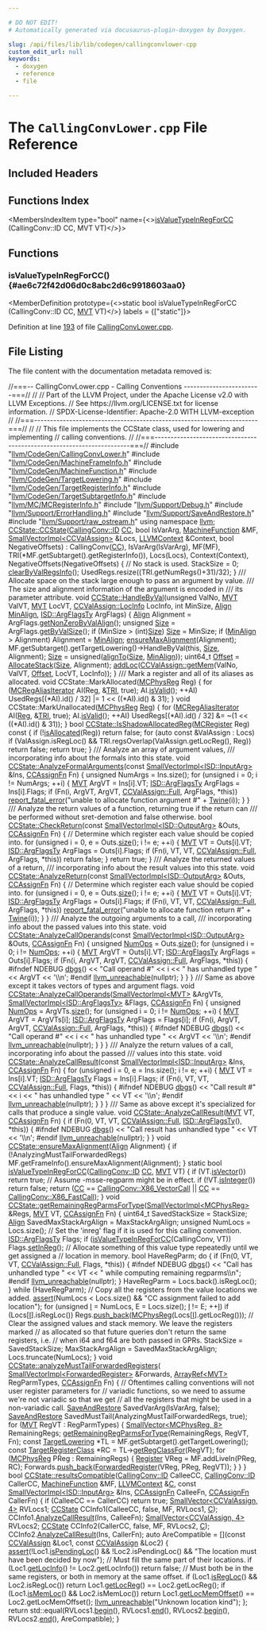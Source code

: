 ```yaml
---

# DO NOT EDIT!
# Automatically generated via docusaurus-plugin-doxygen by Doxygen.

slug: /api/files/lib/lib/codegen/callingconvlower-cpp
custom_edit_url: null
keywords:
  - doxygen
  - reference
  - file

---
```





# The `CallingConvLower.cpp` File Reference

<DoxygenPage pluginConfig={pluginConfig}>



## Included Headers

<IncludesList>
<IncludesListItem
  filePath="llvm/CodeGen/CallingConvLower.h"
  permalink="/docs/api/files/include/include/llvm/include/llvm/codegen/callingconvlower-h"
  isLocal="true" />
<IncludesListItem
  filePath="llvm/CodeGen/MachineFrameInfo.h"
  permalink="/docs/api/files/include/include/llvm/include/llvm/codegen/machineframeinfo-h"
  isLocal="true" />
<IncludesListItem
  filePath="llvm/CodeGen/MachineFunction.h"
  permalink="/docs/api/files/include/include/llvm/include/llvm/codegen/machinefunction-h"
  isLocal="true" />
<IncludesListItem
  filePath="llvm/CodeGen/TargetLowering.h"
  permalink="/docs/api/files/include/include/llvm/include/llvm/codegen/targetlowering-h"
  isLocal="true" />
<IncludesListItem
  filePath="llvm/CodeGen/TargetRegisterInfo.h"
  permalink="/docs/api/files/include/include/llvm/include/llvm/codegen/targetregisterinfo-h"
  isLocal="true" />
<IncludesListItem
  filePath="llvm/CodeGen/TargetSubtargetInfo.h"
  permalink="/docs/api/files/include/include/llvm/include/llvm/codegen/targetsubtargetinfo-h"
  isLocal="true" />
<IncludesListItem
  filePath="llvm/MC/MCRegisterInfo.h"
  permalink="/docs/api/files/include/include/llvm/include/llvm/mc/mcregisterinfo-h"
  isLocal="true" />
<IncludesListItem
  filePath="llvm/Support/Debug.h"
  permalink="/docs/api/files/include/include/llvm/include/llvm/support/debug-h"
  isLocal="true" />
<IncludesListItem
  filePath="llvm/Support/ErrorHandling.h"
  permalink="/docs/api/files/include/include/llvm/include/llvm/support/errorhandling-h"
  isLocal="true" />
<IncludesListItem
  filePath="llvm/Support/SaveAndRestore.h"
  permalink="/docs/api/files/include/include/llvm/include/llvm/support/saveandrestore-h"
  isLocal="true" />
<IncludesListItem
  filePath="llvm/Support/raw_ostream.h"
  permalink="/docs/api/files/include/include/llvm/include/llvm/support/raw-ostream-h"
  isLocal="true" />
</IncludesList>

## Functions Index

<MembersIndex>

<MembersIndexItem
  type="bool"
  name={<><a href="#ae6c72f42d06d0c8abc2d6c9918603aa0">isValueTypeInRegForCC</a> (CallingConv::ID CC, MVT VT)</>}>
</MembersIndexItem>

</MembersIndex>


<SectionDefinition>

## Functions

### isValueTypeInRegForCC() {#ae6c72f42d06d0c8abc2d6c9918603aa0}

<MemberDefinition
  prototype={<>static bool isValueTypeInRegForCC (CallingConv::ID CC, <a href="/docs/api/classes/llvm/mvt">MVT</a> VT)</>}
  labels = {["static"]}>

Definition at line <a href="#l00193">193</a> of file <a href="/docs/api/files/lib/lib/codegen/callingconvlower-cpp">CallingConvLower.cpp</a>.
</MemberDefinition>

</SectionDefinition>

## File Listing

The file content with the documentation metadata removed is:

<ProgramListing>

<Link id="l00001" /><CodeLine lineNumber="1"><span class="doxyHighlightComment">//===-- CallingConvLower.cpp - Calling Conventions ------------------------===//</span></CodeLine>
<Link id="l00002" /><CodeLine lineNumber="2"><span class="doxyHighlightComment">//</span></CodeLine>
<Link id="l00003" /><CodeLine lineNumber="3"><span class="doxyHighlightComment">// Part of the LLVM Project, under the Apache License v2.0 with LLVM Exceptions.</span></CodeLine>
<Link id="l00004" /><CodeLine lineNumber="4"><span class="doxyHighlightComment">// See https://llvm.org/LICENSE.txt for license information.</span></CodeLine>
<Link id="l00005" /><CodeLine lineNumber="5"><span class="doxyHighlightComment">// SPDX-License-Identifier: Apache-2.0 WITH LLVM-exception</span></CodeLine>
<Link id="l00006" /><CodeLine lineNumber="6"><span class="doxyHighlightComment">//</span></CodeLine>
<Link id="l00007" /><CodeLine lineNumber="7"><span class="doxyHighlightComment">//===----------------------------------------------------------------------===//</span></CodeLine>
<Link id="l00008" /><CodeLine lineNumber="8"><span class="doxyHighlightComment">//</span></CodeLine>
<Link id="l00009" /><CodeLine lineNumber="9"><span class="doxyHighlightComment">// This file implements the CCState class, used for lowering and implementing</span></CodeLine>
<Link id="l00010" /><CodeLine lineNumber="10"><span class="doxyHighlightComment">// calling conventions.</span></CodeLine>
<Link id="l00011" /><CodeLine lineNumber="11"><span class="doxyHighlightComment">//</span></CodeLine>
<Link id="l00012" /><CodeLine lineNumber="12"><span class="doxyHighlightComment">//===----------------------------------------------------------------------===//</span></CodeLine>
<Link id="l00013" /><CodeLine lineNumber="13"></CodeLine>
<Link id="l00014" /><CodeLine lineNumber="14"><span class="doxyHighlightPreprocessor">#include &quot;<a href="/docs/api/files/include/include/llvm/include/llvm/codegen/callingconvlower-h">llvm/CodeGen/CallingConvLower.h</a>&quot;</span></CodeLine>
<Link id="l00015" /><CodeLine lineNumber="15"><span class="doxyHighlightPreprocessor">#include &quot;<a href="/docs/api/files/include/include/llvm/include/llvm/codegen/machineframeinfo-h">llvm/CodeGen/MachineFrameInfo.h</a>&quot;</span></CodeLine>
<Link id="l00016" /><CodeLine lineNumber="16"><span class="doxyHighlightPreprocessor">#include &quot;<a href="/docs/api/files/include/include/llvm/include/llvm/codegen/machinefunction-h">llvm/CodeGen/MachineFunction.h</a>&quot;</span></CodeLine>
<Link id="l00017" /><CodeLine lineNumber="17"><span class="doxyHighlightPreprocessor">#include &quot;<a href="/docs/api/files/include/include/llvm/include/llvm/codegen/targetlowering-h">llvm/CodeGen/TargetLowering.h</a>&quot;</span></CodeLine>
<Link id="l00018" /><CodeLine lineNumber="18"><span class="doxyHighlightPreprocessor">#include &quot;<a href="/docs/api/files/include/include/llvm/include/llvm/codegen/targetregisterinfo-h">llvm/CodeGen/TargetRegisterInfo.h</a>&quot;</span></CodeLine>
<Link id="l00019" /><CodeLine lineNumber="19"><span class="doxyHighlightPreprocessor">#include &quot;<a href="/docs/api/files/include/include/llvm/include/llvm/codegen/targetsubtargetinfo-h">llvm/CodeGen/TargetSubtargetInfo.h</a>&quot;</span></CodeLine>
<Link id="l00020" /><CodeLine lineNumber="20"><span class="doxyHighlightPreprocessor">#include &quot;<a href="/docs/api/files/include/include/llvm/include/llvm/mc/mcregisterinfo-h">llvm/MC/MCRegisterInfo.h</a>&quot;</span></CodeLine>
<Link id="l00021" /><CodeLine lineNumber="21"><span class="doxyHighlightPreprocessor">#include &quot;<a href="/docs/api/files/include/include/llvm/include/llvm/support/debug-h">llvm/Support/Debug.h</a>&quot;</span></CodeLine>
<Link id="l00022" /><CodeLine lineNumber="22"><span class="doxyHighlightPreprocessor">#include &quot;<a href="/docs/api/files/include/include/llvm/include/llvm/support/errorhandling-h">llvm/Support/ErrorHandling.h</a>&quot;</span></CodeLine>
<Link id="l00023" /><CodeLine lineNumber="23"><span class="doxyHighlightPreprocessor">#include &quot;<a href="/docs/api/files/include/include/llvm/include/llvm/support/saveandrestore-h">llvm/Support/SaveAndRestore.h</a>&quot;</span></CodeLine>
<Link id="l00024" /><CodeLine lineNumber="24"><span class="doxyHighlightPreprocessor">#include &quot;<a href="/docs/api/files/include/include/llvm/include/llvm/support/raw-ostream-h">llvm/Support/raw&#95;ostream.h</a>&quot;</span></CodeLine>
<Link id="l00025" /><CodeLine lineNumber="25"></CodeLine>
<Link id="l00026" /><CodeLine lineNumber="26"><span class="doxyHighlightKeyword">using namespace </span><span class="doxyHighlight"><a href="/docs/api/namespaces/llvm">llvm</a>;</span></CodeLine>
<Link id="l00027" /><CodeLine lineNumber="27"></CodeLine>
<Link id="l00028" /><CodeLine lineNumber="28" lineLink="/docs/api/classes/llvm/ccstate/#abf5a0a68b80983e3e00b9107ed77e93c"><span class="doxyHighlight"><a href="/docs/api/classes/llvm/ccstate/#abf5a0a68b80983e3e00b9107ed77e93c">CCState::CCState</a>(<a href="/docs/api/namespaces/llvm/callingconv/#abdf8cf606905c10634e831390981b0ed">CallingConv::ID</a> <a href="/docs/api/files/lib/lib/target/lib/target/riscv/riscvredundantcopyelimination-cpp/#a77c69067ae8279bc00ab8757731e90d7">CC</a>, </span><span class="doxyHighlightKeywordType">bool</span><span class="doxyHighlight"> IsVarArg, <a href="/docs/api/classes/llvm/machinefunction">MachineFunction</a> &amp;MF,</span></CodeLine>
<Link id="l00029" /><CodeLine lineNumber="29"><span class="doxyHighlight">                 <a href="/docs/api/classes/llvm/smallvectorimpl">SmallVectorImpl&lt;CCValAssign&gt;</a> &amp;Locs, <a href="/docs/api/classes/llvm/llvmcontext">LLVMContext</a> &amp;Context,</span></CodeLine>
<Link id="l00030" /><CodeLine lineNumber="30"><span class="doxyHighlight">                 </span><span class="doxyHighlightKeywordType">bool</span><span class="doxyHighlight"> NegativeOffsets)</span></CodeLine>
<Link id="l00031" /><CodeLine lineNumber="31"><span class="doxyHighlight">    : CallingConv(<a href="/docs/api/files/lib/lib/target/lib/target/riscv/riscvredundantcopyelimination-cpp/#a77c69067ae8279bc00ab8757731e90d7">CC</a>), IsVarArg(IsVarArg), MF(MF),</span></CodeLine>
<Link id="l00032" /><CodeLine lineNumber="32"><span class="doxyHighlight">      TRI(&#42;MF.getSubtarget().getRegisterInfo()), Locs(Locs), Context(Context),</span></CodeLine>
<Link id="l00033" /><CodeLine lineNumber="33"><span class="doxyHighlight">      NegativeOffsets(NegativeOffsets) &#123;</span></CodeLine>
<Link id="l00034" /><CodeLine lineNumber="34"></CodeLine>
<Link id="l00035" /><CodeLine lineNumber="35"><span class="doxyHighlight">  </span><span class="doxyHighlightComment">// No stack is used.</span></CodeLine>
<Link id="l00036" /><CodeLine lineNumber="36"><span class="doxyHighlight">  StackSize = 0;</span></CodeLine>
<Link id="l00037" /><CodeLine lineNumber="37"></CodeLine>
<Link id="l00038" /><CodeLine lineNumber="38"><span class="doxyHighlight">  <a href="/docs/api/classes/llvm/ccstate/#af70a090c04b4c765c95f9593e7cb4d68">clearByValRegsInfo</a>();</span></CodeLine>
<Link id="l00039" /><CodeLine lineNumber="39"><span class="doxyHighlight">  UsedRegs.resize((TRI.getNumRegs()+31)/32);</span></CodeLine>
<Link id="l00040" /><CodeLine lineNumber="40"><span class="doxyHighlight">&#125;</span></CodeLine>
<Link id="l00041" /><CodeLine lineNumber="41"></CodeLine>
<Link id="l00042" /><CodeLine lineNumber="42"><span class="doxyHighlightComment">/// Allocate space on the stack large enough to pass an argument by value.</span></CodeLine>
<Link id="l00043" /><CodeLine lineNumber="43"><span class="doxyHighlightComment">/// The size and alignment information of the argument is encoded in</span></CodeLine>
<Link id="l00044" /><CodeLine lineNumber="44"><span class="doxyHighlightComment">/// its parameter attribute.</span></CodeLine>
<Link id="l00045" /><CodeLine lineNumber="45" lineLink="/docs/api/classes/llvm/ccstate/#a095917a8626bb95e378e4ccb653aac75"><span class="doxyHighlightKeywordType">void</span><span class="doxyHighlight"> <a href="/docs/api/classes/llvm/ccstate/#a095917a8626bb95e378e4ccb653aac75">CCState::HandleByVal</a>(</span><span class="doxyHighlightKeywordType">unsigned</span><span class="doxyHighlight"> ValNo, <a href="/docs/api/classes/llvm/mvt">MVT</a> ValVT, <a href="/docs/api/classes/llvm/mvt">MVT</a> LocVT,</span></CodeLine>
<Link id="l00046" /><CodeLine lineNumber="46"><span class="doxyHighlight">                          <a href="/docs/api/classes/llvm/ccvalassign/#a2b78fd53da0b5df7bc4eacf7df556a45">CCValAssign::LocInfo</a> LocInfo, </span><span class="doxyHighlightKeywordType">int</span><span class="doxyHighlight"> MinSize,</span></CodeLine>
<Link id="l00047" /><CodeLine lineNumber="47"><span class="doxyHighlight">                          <a href="/docs/api/structs/llvm/align">Align</a> <a href="/docs/api/namespaces/llvm/#a59f98bbb1f440db8d5db1c8b5bd819f6">MinAlign</a>, <a href="/docs/api/structs/llvm/isd/argflagsty">ISD::ArgFlagsTy</a> ArgFlags) &#123;</span></CodeLine>
<Link id="l00048" /><CodeLine lineNumber="48"><span class="doxyHighlight">  <a href="/docs/api/structs/llvm/align">Align</a> Alignment = ArgFlags.<a href="/docs/api/structs/llvm/isd/argflagsty/#af9b5cd986cb3591eeb24b5448fb66142">getNonZeroByValAlign</a>();</span></CodeLine>
<Link id="l00049" /><CodeLine lineNumber="49"><span class="doxyHighlight">  </span><span class="doxyHighlightKeywordType">unsigned</span><span class="doxyHighlight"> <a href="/docs/api/files/lib/lib/analysis/inlineorder-cpp/#a7ee6f0cb51c3b9056199e9a0001fe8c3a6f6cb72d544962fa333e2e34ce64f719">Size</a>  = ArgFlags.<a href="/docs/api/structs/llvm/isd/argflagsty/#ab366d3f0cbcf25efa33e8406c851be4f">getByValSize</a>();</span></CodeLine>
<Link id="l00050" /><CodeLine lineNumber="50"><span class="doxyHighlight">  </span><span class="doxyHighlightKeywordFlow">if</span><span class="doxyHighlight"> (MinSize &gt; (</span><span class="doxyHighlightKeywordType">int</span><span class="doxyHighlight">)<a href="/docs/api/files/lib/lib/analysis/inlineorder-cpp/#a7ee6f0cb51c3b9056199e9a0001fe8c3a6f6cb72d544962fa333e2e34ce64f719">Size</a>)</span></CodeLine>
<Link id="l00051" /><CodeLine lineNumber="51"><span class="doxyHighlight">    <a href="/docs/api/files/lib/lib/analysis/inlineorder-cpp/#a7ee6f0cb51c3b9056199e9a0001fe8c3a6f6cb72d544962fa333e2e34ce64f719">Size</a> = MinSize;</span></CodeLine>
<Link id="l00052" /><CodeLine lineNumber="52"><span class="doxyHighlight">  </span><span class="doxyHighlightKeywordFlow">if</span><span class="doxyHighlight"> (<a href="/docs/api/namespaces/llvm/#a59f98bbb1f440db8d5db1c8b5bd819f6">MinAlign</a> &gt; Alignment)</span></CodeLine>
<Link id="l00053" /><CodeLine lineNumber="53"><span class="doxyHighlight">    Alignment = <a href="/docs/api/namespaces/llvm/#a59f98bbb1f440db8d5db1c8b5bd819f6">MinAlign</a>;</span></CodeLine>
<Link id="l00054" /><CodeLine lineNumber="54"><span class="doxyHighlight">  <a href="/docs/api/classes/llvm/ccstate/#a99ee1f8d1fc34f1b982e984a678a70dd">ensureMaxAlignment</a>(Alignment);</span></CodeLine>
<Link id="l00055" /><CodeLine lineNumber="55"><span class="doxyHighlight">  MF.getSubtarget().getTargetLowering()-&gt;HandleByVal(</span><span class="doxyHighlightKeyword">this</span><span class="doxyHighlight">, <a href="/docs/api/files/lib/lib/analysis/inlineorder-cpp/#a7ee6f0cb51c3b9056199e9a0001fe8c3a6f6cb72d544962fa333e2e34ce64f719">Size</a>, Alignment);</span></CodeLine>
<Link id="l00056" /><CodeLine lineNumber="56"><span class="doxyHighlight">  <a href="/docs/api/files/lib/lib/analysis/inlineorder-cpp/#a7ee6f0cb51c3b9056199e9a0001fe8c3a6f6cb72d544962fa333e2e34ce64f719">Size</a> = unsigned(<a href="/docs/api/namespaces/llvm/#ab102f0f12dd38aeea5906b1d80c792ff">alignTo</a>(<a href="/docs/api/files/lib/lib/analysis/inlineorder-cpp/#a7ee6f0cb51c3b9056199e9a0001fe8c3a6f6cb72d544962fa333e2e34ce64f719">Size</a>, <a href="/docs/api/namespaces/llvm/#a59f98bbb1f440db8d5db1c8b5bd819f6">MinAlign</a>));</span></CodeLine>
<Link id="l00057" /><CodeLine lineNumber="57"><span class="doxyHighlight">  uint64&#95;t <a href="/docs/api/namespaces/llvm/#a05f5b9a11bdcc5feba62899f95dcf878a3134224cba2545bc57954d3b072aebb4">Offset</a> = <a href="/docs/api/classes/llvm/ccstate/#a808eee3ccda95974f0ac2b1c318ec336">AllocateStack</a>(<a href="/docs/api/files/lib/lib/analysis/inlineorder-cpp/#a7ee6f0cb51c3b9056199e9a0001fe8c3a6f6cb72d544962fa333e2e34ce64f719">Size</a>, Alignment);</span></CodeLine>
<Link id="l00058" /><CodeLine lineNumber="58"><span class="doxyHighlight">  <a href="/docs/api/classes/llvm/ccstate/#af04b635419bda8cbc4fe1f056b160f8d">addLoc</a>(<a href="/docs/api/classes/llvm/ccvalassign/#a36d9dd26dea75ebba5b55516b52e0752">CCValAssign::getMem</a>(ValNo, ValVT, <a href="/docs/api/namespaces/llvm/#a05f5b9a11bdcc5feba62899f95dcf878a3134224cba2545bc57954d3b072aebb4">Offset</a>, LocVT, LocInfo));</span></CodeLine>
<Link id="l00059" /><CodeLine lineNumber="59"><span class="doxyHighlight">&#125;</span></CodeLine>
<Link id="l00060" /><CodeLine lineNumber="60"></CodeLine>
<Link id="l00061" /><CodeLine lineNumber="61"><span class="doxyHighlightComment">/// Mark a register and all of its aliases as allocated.</span></CodeLine>
<Link id="l00062" /><CodeLine lineNumber="62"><span class="doxyHighlightKeywordType">void</span><span class="doxyHighlight"> CCState::MarkAllocated(<a href="/docs/api/namespaces/llvm/#aad72cfbb210808985a9dc19f4e5d8542">MCPhysReg</a> Reg) &#123;</span></CodeLine>
<Link id="l00063" /><CodeLine lineNumber="63"><span class="doxyHighlight">  </span><span class="doxyHighlightKeywordFlow">for</span><span class="doxyHighlight"> (<a href="/docs/api/classes/llvm/mcregaliasiterator">MCRegAliasIterator</a> AI(Reg, &amp;<a href="/docs/api/files/lib/lib/codegen/machinesink-cpp/#a0f36ed1bc17fc1aa97fe291c439a0698">TRI</a>, </span><span class="doxyHighlightKeyword">true</span><span class="doxyHighlight">); AI.<a href="/docs/api/classes/llvm/mcregaliasiterator/#ac336c049c12ead7be5b86e6d046f8ab0">isValid</a>(); ++AI)</span></CodeLine>
<Link id="l00064" /><CodeLine lineNumber="64"><span class="doxyHighlight">    UsedRegs&#91;(&#42;AI).id() / 32&#93; |= 1 &lt;&lt; ((&#42;AI).id() &amp; 31);</span></CodeLine>
<Link id="l00065" /><CodeLine lineNumber="65"><span class="doxyHighlight">&#125;</span></CodeLine>
<Link id="l00066" /><CodeLine lineNumber="66"></CodeLine>
<Link id="l00067" /><CodeLine lineNumber="67"><span class="doxyHighlightKeywordType">void</span><span class="doxyHighlight"> CCState::MarkUnallocated(<a href="/docs/api/namespaces/llvm/#aad72cfbb210808985a9dc19f4e5d8542">MCPhysReg</a> <a href="/docs/api/files/lib/lib/codegen/machinesink-cpp/#a359e1ff26f6d466d927a61aae45b05c3">Reg</a>) &#123;</span></CodeLine>
<Link id="l00068" /><CodeLine lineNumber="68"><span class="doxyHighlight">  </span><span class="doxyHighlightKeywordFlow">for</span><span class="doxyHighlight"> (<a href="/docs/api/classes/llvm/mcregaliasiterator">MCRegAliasIterator</a> AI(<a href="/docs/api/files/lib/lib/codegen/machinesink-cpp/#a359e1ff26f6d466d927a61aae45b05c3">Reg</a>, &amp;<a href="/docs/api/files/lib/lib/codegen/machinesink-cpp/#a0f36ed1bc17fc1aa97fe291c439a0698">TRI</a>, </span><span class="doxyHighlightKeyword">true</span><span class="doxyHighlight">); AI.<a href="/docs/api/classes/llvm/mcregaliasiterator/#ac336c049c12ead7be5b86e6d046f8ab0">isValid</a>(); ++AI)</span></CodeLine>
<Link id="l00069" /><CodeLine lineNumber="69"><span class="doxyHighlight">    UsedRegs&#91;(&#42;AI).id() / 32&#93; &amp;= ~(1 &lt;&lt; ((&#42;AI).id() &amp; 31));</span></CodeLine>
<Link id="l00070" /><CodeLine lineNumber="70"><span class="doxyHighlight">&#125;</span></CodeLine>
<Link id="l00071" /><CodeLine lineNumber="71"></CodeLine>
<Link id="l00072" /><CodeLine lineNumber="72" lineLink="/docs/api/classes/llvm/ccstate/#a3f26a9f8e3d4a1b691c7f17f11311c46"><span class="doxyHighlightKeywordType">bool</span><span class="doxyHighlight"> <a href="/docs/api/classes/llvm/ccstate/#a3f26a9f8e3d4a1b691c7f17f11311c46">CCState::IsShadowAllocatedReg</a>(<a href="/docs/api/classes/llvm/mcregister">MCRegister</a> Reg)</span><span class="doxyHighlightKeyword"> const </span><span class="doxyHighlight">&#123;</span></CodeLine>
<Link id="l00073" /><CodeLine lineNumber="73"><span class="doxyHighlight">  </span><span class="doxyHighlightKeywordFlow">if</span><span class="doxyHighlight"> (!<a href="/docs/api/classes/llvm/ccstate/#ae175b31af8d3499f652b5658c385af9c">isAllocated</a>(Reg))</span></CodeLine>
<Link id="l00074" /><CodeLine lineNumber="74"><span class="doxyHighlight">    </span><span class="doxyHighlightKeywordFlow">return</span><span class="doxyHighlight"> </span><span class="doxyHighlightKeyword">false</span><span class="doxyHighlight">;</span></CodeLine>
<Link id="l00075" /><CodeLine lineNumber="75"></CodeLine>
<Link id="l00076" /><CodeLine lineNumber="76"><span class="doxyHighlight">  </span><span class="doxyHighlightKeywordFlow">for</span><span class="doxyHighlight"> (</span><span class="doxyHighlightKeyword">auto</span><span class="doxyHighlight"> </span><span class="doxyHighlightKeyword">const</span><span class="doxyHighlight"> &amp;ValAssign : Locs)</span></CodeLine>
<Link id="l00077" /><CodeLine lineNumber="77"><span class="doxyHighlight">    </span><span class="doxyHighlightKeywordFlow">if</span><span class="doxyHighlight"> (ValAssign.isRegLoc() &amp;&amp; TRI.regsOverlap(ValAssign.getLocReg(), Reg))</span></CodeLine>
<Link id="l00078" /><CodeLine lineNumber="78"><span class="doxyHighlight">      </span><span class="doxyHighlightKeywordFlow">return</span><span class="doxyHighlight"> </span><span class="doxyHighlightKeyword">false</span><span class="doxyHighlight">;</span></CodeLine>
<Link id="l00079" /><CodeLine lineNumber="79"><span class="doxyHighlight">  </span><span class="doxyHighlightKeywordFlow">return</span><span class="doxyHighlight"> </span><span class="doxyHighlightKeyword">true</span><span class="doxyHighlight">;</span></CodeLine>
<Link id="l00080" /><CodeLine lineNumber="80"><span class="doxyHighlight">&#125;</span></CodeLine>
<Link id="l00081" /><CodeLine lineNumber="81"></CodeLine>
<Link id="l00082" /><CodeLine lineNumber="82"><span class="doxyHighlightComment">/// Analyze an array of argument values,</span></CodeLine>
<Link id="l00083" /><CodeLine lineNumber="83"><span class="doxyHighlightComment">/// incorporating info about the formals into this state.</span></CodeLine>
<Link id="l00084" /><CodeLine lineNumber="84"><span class="doxyHighlightKeywordType">void</span></CodeLine>
<Link id="l00085" /><CodeLine lineNumber="85" lineLink="/docs/api/classes/llvm/ccstate/#aec8b01e38583a4e371e14c436324d3be"><span class="doxyHighlight"><a href="/docs/api/classes/llvm/ccstate/#aec8b01e38583a4e371e14c436324d3be">CCState::AnalyzeFormalArguments</a>(</span><span class="doxyHighlightKeyword">const</span><span class="doxyHighlight"> <a href="/docs/api/classes/llvm/smallvectorimpl">SmallVectorImpl&lt;ISD::InputArg&gt;</a> &amp;Ins,</span></CodeLine>
<Link id="l00086" /><CodeLine lineNumber="86"><span class="doxyHighlight">                                <a href="/docs/api/namespaces/llvm/#aa555cd3eb8141809d16bcfc45ccc3715">CCAssignFn</a> Fn) &#123;</span></CodeLine>
<Link id="l00087" /><CodeLine lineNumber="87"><span class="doxyHighlight">  </span><span class="doxyHighlightKeywordType">unsigned</span><span class="doxyHighlight"> NumArgs = Ins.size();</span></CodeLine>
<Link id="l00088" /><CodeLine lineNumber="88"></CodeLine>
<Link id="l00089" /><CodeLine lineNumber="89"><span class="doxyHighlight">  </span><span class="doxyHighlightKeywordFlow">for</span><span class="doxyHighlight"> (</span><span class="doxyHighlightKeywordType">unsigned</span><span class="doxyHighlight"> i = 0; i != NumArgs; ++i) &#123;</span></CodeLine>
<Link id="l00090" /><CodeLine lineNumber="90"><span class="doxyHighlight">    <a href="/docs/api/classes/llvm/mvt">MVT</a> ArgVT = Ins&#91;i&#93;.VT;</span></CodeLine>
<Link id="l00091" /><CodeLine lineNumber="91"><span class="doxyHighlight">    <a href="/docs/api/structs/llvm/isd/argflagsty">ISD::ArgFlagsTy</a> ArgFlags = Ins&#91;i&#93;.Flags;</span></CodeLine>
<Link id="l00092" /><CodeLine lineNumber="92"><span class="doxyHighlight">    </span><span class="doxyHighlightKeywordFlow">if</span><span class="doxyHighlight"> (Fn(i, ArgVT, ArgVT, <a href="/docs/api/classes/llvm/ccvalassign/#a2b78fd53da0b5df7bc4eacf7df556a45a8b73d77b9e54663c2e80a48d0917dce1">CCValAssign::Full</a>, ArgFlags, &#42;</span><span class="doxyHighlightKeyword">this</span><span class="doxyHighlight">))</span></CodeLine>
<Link id="l00093" /><CodeLine lineNumber="93"><span class="doxyHighlight">      <a href="/docs/api/namespaces/llvm/#a7f2a3d4dcfee70225988aec53ff1e173">report&#95;fatal&#95;error</a>(</span><span class="doxyHighlightStringLiteral">&quot;unable to allocate function argument #&quot;</span><span class="doxyHighlight"> + <a href="/docs/api/classes/llvm/twine">Twine</a>(i));</span></CodeLine>
<Link id="l00094" /><CodeLine lineNumber="94"><span class="doxyHighlight">  &#125;</span></CodeLine>
<Link id="l00095" /><CodeLine lineNumber="95"><span class="doxyHighlight">&#125;</span></CodeLine>
<Link id="l00096" /><CodeLine lineNumber="96"></CodeLine>
<Link id="l00097" /><CodeLine lineNumber="97"><span class="doxyHighlightComment">/// Analyze the return values of a function, returning true if the return can</span></CodeLine>
<Link id="l00098" /><CodeLine lineNumber="98"><span class="doxyHighlightComment">/// be performed without sret-demotion and false otherwise.</span></CodeLine>
<Link id="l00099" /><CodeLine lineNumber="99" lineLink="/docs/api/classes/llvm/ccstate/#a687c88d4217651cc56a5a4aed7c8364f"><span class="doxyHighlightKeywordType">bool</span><span class="doxyHighlight"> <a href="/docs/api/classes/llvm/ccstate/#a687c88d4217651cc56a5a4aed7c8364f">CCState::CheckReturn</a>(</span><span class="doxyHighlightKeyword">const</span><span class="doxyHighlight"> <a href="/docs/api/classes/llvm/smallvectorimpl">SmallVectorImpl&lt;ISD::OutputArg&gt;</a> &amp;Outs,</span></CodeLine>
<Link id="l00100" /><CodeLine lineNumber="100"><span class="doxyHighlight">                          <a href="/docs/api/namespaces/llvm/#aa555cd3eb8141809d16bcfc45ccc3715">CCAssignFn</a> Fn) &#123;</span></CodeLine>
<Link id="l00101" /><CodeLine lineNumber="101"><span class="doxyHighlight">  </span><span class="doxyHighlightComment">// Determine which register each value should be copied into.</span></CodeLine>
<Link id="l00102" /><CodeLine lineNumber="102"><span class="doxyHighlight">  </span><span class="doxyHighlightKeywordFlow">for</span><span class="doxyHighlight"> (</span><span class="doxyHighlightKeywordType">unsigned</span><span class="doxyHighlight"> i = 0, e = Outs.<a href="/docs/api/classes/llvm/smallvectortemplatecommon/#a1c479a8c434377c2b8cb056bdfdfc201">size</a>(); i != e; ++i) &#123;</span></CodeLine>
<Link id="l00103" /><CodeLine lineNumber="103"><span class="doxyHighlight">    <a href="/docs/api/classes/llvm/mvt">MVT</a> VT = Outs&#91;i&#93;.VT;</span></CodeLine>
<Link id="l00104" /><CodeLine lineNumber="104"><span class="doxyHighlight">    <a href="/docs/api/structs/llvm/isd/argflagsty">ISD::ArgFlagsTy</a> ArgFlags = Outs&#91;i&#93;.Flags;</span></CodeLine>
<Link id="l00105" /><CodeLine lineNumber="105"><span class="doxyHighlight">    </span><span class="doxyHighlightKeywordFlow">if</span><span class="doxyHighlight"> (Fn(i, VT, VT, <a href="/docs/api/classes/llvm/ccvalassign/#a2b78fd53da0b5df7bc4eacf7df556a45a8b73d77b9e54663c2e80a48d0917dce1">CCValAssign::Full</a>, ArgFlags, &#42;</span><span class="doxyHighlightKeyword">this</span><span class="doxyHighlight">))</span></CodeLine>
<Link id="l00106" /><CodeLine lineNumber="106"><span class="doxyHighlight">      </span><span class="doxyHighlightKeywordFlow">return</span><span class="doxyHighlight"> </span><span class="doxyHighlightKeyword">false</span><span class="doxyHighlight">;</span></CodeLine>
<Link id="l00107" /><CodeLine lineNumber="107"><span class="doxyHighlight">  &#125;</span></CodeLine>
<Link id="l00108" /><CodeLine lineNumber="108"><span class="doxyHighlight">  </span><span class="doxyHighlightKeywordFlow">return</span><span class="doxyHighlight"> </span><span class="doxyHighlightKeyword">true</span><span class="doxyHighlight">;</span></CodeLine>
<Link id="l00109" /><CodeLine lineNumber="109"><span class="doxyHighlight">&#125;</span></CodeLine>
<Link id="l00110" /><CodeLine lineNumber="110"></CodeLine>
<Link id="l00111" /><CodeLine lineNumber="111"><span class="doxyHighlightComment">/// Analyze the returned values of a return,</span></CodeLine>
<Link id="l00112" /><CodeLine lineNumber="112"><span class="doxyHighlightComment">/// incorporating info about the result values into this state.</span></CodeLine>
<Link id="l00113" /><CodeLine lineNumber="113" lineLink="/docs/api/classes/llvm/ccstate/#a73b07a938dd8182363ba52719d38bf53"><span class="doxyHighlightKeywordType">void</span><span class="doxyHighlight"> <a href="/docs/api/classes/llvm/ccstate/#a73b07a938dd8182363ba52719d38bf53">CCState::AnalyzeReturn</a>(</span><span class="doxyHighlightKeyword">const</span><span class="doxyHighlight"> <a href="/docs/api/classes/llvm/smallvectorimpl">SmallVectorImpl&lt;ISD::OutputArg&gt;</a> &amp;Outs,</span></CodeLine>
<Link id="l00114" /><CodeLine lineNumber="114"><span class="doxyHighlight">                            <a href="/docs/api/namespaces/llvm/#aa555cd3eb8141809d16bcfc45ccc3715">CCAssignFn</a> Fn) &#123;</span></CodeLine>
<Link id="l00115" /><CodeLine lineNumber="115"><span class="doxyHighlight">  </span><span class="doxyHighlightComment">// Determine which register each value should be copied into.</span></CodeLine>
<Link id="l00116" /><CodeLine lineNumber="116"><span class="doxyHighlight">  </span><span class="doxyHighlightKeywordFlow">for</span><span class="doxyHighlight"> (</span><span class="doxyHighlightKeywordType">unsigned</span><span class="doxyHighlight"> i = 0, e = Outs.<a href="/docs/api/classes/llvm/smallvectortemplatecommon/#a1c479a8c434377c2b8cb056bdfdfc201">size</a>(); i != e; ++i) &#123;</span></CodeLine>
<Link id="l00117" /><CodeLine lineNumber="117"><span class="doxyHighlight">    <a href="/docs/api/classes/llvm/mvt">MVT</a> VT = Outs&#91;i&#93;.VT;</span></CodeLine>
<Link id="l00118" /><CodeLine lineNumber="118"><span class="doxyHighlight">    <a href="/docs/api/structs/llvm/isd/argflagsty">ISD::ArgFlagsTy</a> ArgFlags = Outs&#91;i&#93;.Flags;</span></CodeLine>
<Link id="l00119" /><CodeLine lineNumber="119"><span class="doxyHighlight">    </span><span class="doxyHighlightKeywordFlow">if</span><span class="doxyHighlight"> (Fn(i, VT, VT, <a href="/docs/api/classes/llvm/ccvalassign/#a2b78fd53da0b5df7bc4eacf7df556a45a8b73d77b9e54663c2e80a48d0917dce1">CCValAssign::Full</a>, ArgFlags, &#42;</span><span class="doxyHighlightKeyword">this</span><span class="doxyHighlight">))</span></CodeLine>
<Link id="l00120" /><CodeLine lineNumber="120"><span class="doxyHighlight">      <a href="/docs/api/namespaces/llvm/#a7f2a3d4dcfee70225988aec53ff1e173">report&#95;fatal&#95;error</a>(</span><span class="doxyHighlightStringLiteral">&quot;unable to allocate function return #&quot;</span><span class="doxyHighlight"> + <a href="/docs/api/classes/llvm/twine">Twine</a>(i));</span></CodeLine>
<Link id="l00121" /><CodeLine lineNumber="121"><span class="doxyHighlight">  &#125;</span></CodeLine>
<Link id="l00122" /><CodeLine lineNumber="122"><span class="doxyHighlight">&#125;</span></CodeLine>
<Link id="l00123" /><CodeLine lineNumber="123"></CodeLine>
<Link id="l00124" /><CodeLine lineNumber="124"><span class="doxyHighlightComment">/// Analyze the outgoing arguments to a call,</span></CodeLine>
<Link id="l00125" /><CodeLine lineNumber="125"><span class="doxyHighlightComment">/// incorporating info about the passed values into this state.</span></CodeLine>
<Link id="l00126" /><CodeLine lineNumber="126" lineLink="/docs/api/classes/llvm/ccstate/#a919797ac95a1d84d08e4f43eedededa4"><span class="doxyHighlightKeywordType">void</span><span class="doxyHighlight"> <a href="/docs/api/classes/llvm/ccstate/#a919797ac95a1d84d08e4f43eedededa4">CCState::AnalyzeCallOperands</a>(</span><span class="doxyHighlightKeyword">const</span><span class="doxyHighlight"> <a href="/docs/api/classes/llvm/smallvectorimpl">SmallVectorImpl&lt;ISD::OutputArg&gt;</a> &amp;Outs,</span></CodeLine>
<Link id="l00127" /><CodeLine lineNumber="127"><span class="doxyHighlight">                                  <a href="/docs/api/namespaces/llvm/#aa555cd3eb8141809d16bcfc45ccc3715">CCAssignFn</a> Fn) &#123;</span></CodeLine>
<Link id="l00128" /><CodeLine lineNumber="128"><span class="doxyHighlight">  </span><span class="doxyHighlightKeywordType">unsigned</span><span class="doxyHighlight"> <a href="/docs/api/files/include/include/llvm/include/llvm/demangle/itaniumdemangle-h/#a536e22898d28a9340a4204407a75ad5d">NumOps</a> = Outs.<a href="/docs/api/classes/llvm/smallvectortemplatecommon/#a1c479a8c434377c2b8cb056bdfdfc201">size</a>();</span></CodeLine>
<Link id="l00129" /><CodeLine lineNumber="129"><span class="doxyHighlight">  </span><span class="doxyHighlightKeywordFlow">for</span><span class="doxyHighlight"> (</span><span class="doxyHighlightKeywordType">unsigned</span><span class="doxyHighlight"> i = 0; i != <a href="/docs/api/files/include/include/llvm/include/llvm/demangle/itaniumdemangle-h/#a536e22898d28a9340a4204407a75ad5d">NumOps</a>; ++i) &#123;</span></CodeLine>
<Link id="l00130" /><CodeLine lineNumber="130"><span class="doxyHighlight">    <a href="/docs/api/classes/llvm/mvt">MVT</a> ArgVT = Outs&#91;i&#93;.VT;</span></CodeLine>
<Link id="l00131" /><CodeLine lineNumber="131"><span class="doxyHighlight">    <a href="/docs/api/structs/llvm/isd/argflagsty">ISD::ArgFlagsTy</a> ArgFlags = Outs&#91;i&#93;.Flags;</span></CodeLine>
<Link id="l00132" /><CodeLine lineNumber="132"><span class="doxyHighlight">    </span><span class="doxyHighlightKeywordFlow">if</span><span class="doxyHighlight"> (Fn(i, ArgVT, ArgVT, <a href="/docs/api/classes/llvm/ccvalassign/#a2b78fd53da0b5df7bc4eacf7df556a45a8b73d77b9e54663c2e80a48d0917dce1">CCValAssign::Full</a>, ArgFlags, &#42;</span><span class="doxyHighlightKeyword">this</span><span class="doxyHighlight">)) &#123;</span></CodeLine>
<Link id="l00133" /><CodeLine lineNumber="133"><span class="doxyHighlightPreprocessor">#ifndef NDEBUG</span></CodeLine>
<Link id="l00134" /><CodeLine lineNumber="134"><span class="doxyHighlight">      <a href="/docs/api/namespaces/llvm/#a7c46c742c31be54870e2038048e6b391">dbgs</a>() &lt;&lt; </span><span class="doxyHighlightStringLiteral">&quot;Call operand #&quot;</span><span class="doxyHighlight"> &lt;&lt; i &lt;&lt; </span><span class="doxyHighlightStringLiteral">&quot; has unhandled type &quot;</span></CodeLine>
<Link id="l00135" /><CodeLine lineNumber="135"><span class="doxyHighlight">             &lt;&lt; ArgVT &lt;&lt; </span><span class="doxyHighlightCharLiteral">&#39;\\n&#39;</span><span class="doxyHighlight">;</span></CodeLine>
<Link id="l00136" /><CodeLine lineNumber="136"><span class="doxyHighlightPreprocessor">#endif</span></CodeLine>
<Link id="l00137" /><CodeLine lineNumber="137"><span class="doxyHighlight">      <a href="/docs/api/files/include/include/llvm/include/llvm/support/errorhandling-h/#ace243f5c25697a1107cce46626b3dc94">llvm&#95;unreachable</a>(</span><span class="doxyHighlightKeyword">nullptr</span><span class="doxyHighlight">);</span></CodeLine>
<Link id="l00138" /><CodeLine lineNumber="138"><span class="doxyHighlight">    &#125;</span></CodeLine>
<Link id="l00139" /><CodeLine lineNumber="139"><span class="doxyHighlight">  &#125;</span></CodeLine>
<Link id="l00140" /><CodeLine lineNumber="140"><span class="doxyHighlight">&#125;</span></CodeLine>
<Link id="l00141" /><CodeLine lineNumber="141"></CodeLine>
<Link id="l00142" /><CodeLine lineNumber="142"><span class="doxyHighlightComment">/// Same as above except it takes vectors of types and argument flags.</span></CodeLine>
<Link id="l00143" /><CodeLine lineNumber="143" lineLink="/docs/api/classes/llvm/ccstate/#adaa4045817581b9868dc4ec086a3dc5e"><span class="doxyHighlightKeywordType">void</span><span class="doxyHighlight"> <a href="/docs/api/classes/llvm/ccstate/#a919797ac95a1d84d08e4f43eedededa4">CCState::AnalyzeCallOperands</a>(<a href="/docs/api/classes/llvm/smallvectorimpl">SmallVectorImpl&lt;MVT&gt;</a> &amp;ArgVTs,</span></CodeLine>
<Link id="l00144" /><CodeLine lineNumber="144"><span class="doxyHighlight">                                  <a href="/docs/api/classes/llvm/smallvectorimpl">SmallVectorImpl&lt;ISD::ArgFlagsTy&gt;</a> &amp;Flags,</span></CodeLine>
<Link id="l00145" /><CodeLine lineNumber="145"><span class="doxyHighlight">                                  <a href="/docs/api/namespaces/llvm/#aa555cd3eb8141809d16bcfc45ccc3715">CCAssignFn</a> Fn) &#123;</span></CodeLine>
<Link id="l00146" /><CodeLine lineNumber="146"><span class="doxyHighlight">  </span><span class="doxyHighlightKeywordType">unsigned</span><span class="doxyHighlight"> <a href="/docs/api/files/include/include/llvm/include/llvm/demangle/itaniumdemangle-h/#a536e22898d28a9340a4204407a75ad5d">NumOps</a> = ArgVTs.<a href="/docs/api/classes/llvm/smallvectortemplatecommon/#a1c479a8c434377c2b8cb056bdfdfc201">size</a>();</span></CodeLine>
<Link id="l00147" /><CodeLine lineNumber="147"><span class="doxyHighlight">  </span><span class="doxyHighlightKeywordFlow">for</span><span class="doxyHighlight"> (</span><span class="doxyHighlightKeywordType">unsigned</span><span class="doxyHighlight"> i = 0; i != <a href="/docs/api/files/include/include/llvm/include/llvm/demangle/itaniumdemangle-h/#a536e22898d28a9340a4204407a75ad5d">NumOps</a>; ++i) &#123;</span></CodeLine>
<Link id="l00148" /><CodeLine lineNumber="148"><span class="doxyHighlight">    <a href="/docs/api/classes/llvm/mvt">MVT</a> ArgVT = ArgVTs&#91;i&#93;;</span></CodeLine>
<Link id="l00149" /><CodeLine lineNumber="149"><span class="doxyHighlight">    <a href="/docs/api/structs/llvm/isd/argflagsty">ISD::ArgFlagsTy</a> ArgFlags = Flags&#91;i&#93;;</span></CodeLine>
<Link id="l00150" /><CodeLine lineNumber="150"><span class="doxyHighlight">    </span><span class="doxyHighlightKeywordFlow">if</span><span class="doxyHighlight"> (Fn(i, ArgVT, ArgVT, <a href="/docs/api/classes/llvm/ccvalassign/#a2b78fd53da0b5df7bc4eacf7df556a45a8b73d77b9e54663c2e80a48d0917dce1">CCValAssign::Full</a>, ArgFlags, &#42;</span><span class="doxyHighlightKeyword">this</span><span class="doxyHighlight">)) &#123;</span></CodeLine>
<Link id="l00151" /><CodeLine lineNumber="151"><span class="doxyHighlightPreprocessor">#ifndef NDEBUG</span></CodeLine>
<Link id="l00152" /><CodeLine lineNumber="152"><span class="doxyHighlight">      <a href="/docs/api/namespaces/llvm/#a7c46c742c31be54870e2038048e6b391">dbgs</a>() &lt;&lt; </span><span class="doxyHighlightStringLiteral">&quot;Call operand #&quot;</span><span class="doxyHighlight"> &lt;&lt; i &lt;&lt; </span><span class="doxyHighlightStringLiteral">&quot; has unhandled type &quot;</span></CodeLine>
<Link id="l00153" /><CodeLine lineNumber="153"><span class="doxyHighlight">             &lt;&lt; ArgVT &lt;&lt; </span><span class="doxyHighlightCharLiteral">&#39;\\n&#39;</span><span class="doxyHighlight">;</span></CodeLine>
<Link id="l00154" /><CodeLine lineNumber="154"><span class="doxyHighlightPreprocessor">#endif</span></CodeLine>
<Link id="l00155" /><CodeLine lineNumber="155"><span class="doxyHighlight">      <a href="/docs/api/files/include/include/llvm/include/llvm/support/errorhandling-h/#ace243f5c25697a1107cce46626b3dc94">llvm&#95;unreachable</a>(</span><span class="doxyHighlightKeyword">nullptr</span><span class="doxyHighlight">);</span></CodeLine>
<Link id="l00156" /><CodeLine lineNumber="156"><span class="doxyHighlight">    &#125;</span></CodeLine>
<Link id="l00157" /><CodeLine lineNumber="157"><span class="doxyHighlight">  &#125;</span></CodeLine>
<Link id="l00158" /><CodeLine lineNumber="158"><span class="doxyHighlight">&#125;</span></CodeLine>
<Link id="l00159" /><CodeLine lineNumber="159"></CodeLine>
<Link id="l00160" /><CodeLine lineNumber="160"><span class="doxyHighlightComment">/// Analyze the return values of a call, incorporating info about the passed</span></CodeLine>
<Link id="l00161" /><CodeLine lineNumber="161"><span class="doxyHighlightComment">/// values into this state.</span></CodeLine>
<Link id="l00162" /><CodeLine lineNumber="162" lineLink="/docs/api/classes/llvm/ccstate/#a34218a663a02de9dc2d26a5639f58ebe"><span class="doxyHighlightKeywordType">void</span><span class="doxyHighlight"> <a href="/docs/api/classes/llvm/ccstate/#a34218a663a02de9dc2d26a5639f58ebe">CCState::AnalyzeCallResult</a>(</span><span class="doxyHighlightKeyword">const</span><span class="doxyHighlight"> <a href="/docs/api/classes/llvm/smallvectorimpl">SmallVectorImpl&lt;ISD::InputArg&gt;</a> &amp;Ins,</span></CodeLine>
<Link id="l00163" /><CodeLine lineNumber="163"><span class="doxyHighlight">                                <a href="/docs/api/namespaces/llvm/#aa555cd3eb8141809d16bcfc45ccc3715">CCAssignFn</a> Fn) &#123;</span></CodeLine>
<Link id="l00164" /><CodeLine lineNumber="164"><span class="doxyHighlight">  </span><span class="doxyHighlightKeywordFlow">for</span><span class="doxyHighlight"> (</span><span class="doxyHighlightKeywordType">unsigned</span><span class="doxyHighlight"> i = 0, e = Ins.size(); i != e; ++i) &#123;</span></CodeLine>
<Link id="l00165" /><CodeLine lineNumber="165"><span class="doxyHighlight">    <a href="/docs/api/classes/llvm/mvt">MVT</a> VT = Ins&#91;i&#93;.VT;</span></CodeLine>
<Link id="l00166" /><CodeLine lineNumber="166"><span class="doxyHighlight">    <a href="/docs/api/structs/llvm/isd/argflagsty">ISD::ArgFlagsTy</a> Flags = Ins&#91;i&#93;.Flags;</span></CodeLine>
<Link id="l00167" /><CodeLine lineNumber="167"><span class="doxyHighlight">    </span><span class="doxyHighlightKeywordFlow">if</span><span class="doxyHighlight"> (Fn(i, VT, VT, <a href="/docs/api/classes/llvm/ccvalassign/#a2b78fd53da0b5df7bc4eacf7df556a45a8b73d77b9e54663c2e80a48d0917dce1">CCValAssign::Full</a>, Flags, &#42;</span><span class="doxyHighlightKeyword">this</span><span class="doxyHighlight">)) &#123;</span></CodeLine>
<Link id="l00168" /><CodeLine lineNumber="168"><span class="doxyHighlightPreprocessor">#ifndef NDEBUG</span></CodeLine>
<Link id="l00169" /><CodeLine lineNumber="169"><span class="doxyHighlight">      <a href="/docs/api/namespaces/llvm/#a7c46c742c31be54870e2038048e6b391">dbgs</a>() &lt;&lt; </span><span class="doxyHighlightStringLiteral">&quot;Call result #&quot;</span><span class="doxyHighlight"> &lt;&lt; i &lt;&lt; </span><span class="doxyHighlightStringLiteral">&quot; has unhandled type &quot;</span></CodeLine>
<Link id="l00170" /><CodeLine lineNumber="170"><span class="doxyHighlight">             &lt;&lt; VT &lt;&lt; </span><span class="doxyHighlightCharLiteral">&#39;\\n&#39;</span><span class="doxyHighlight">;</span></CodeLine>
<Link id="l00171" /><CodeLine lineNumber="171"><span class="doxyHighlightPreprocessor">#endif</span></CodeLine>
<Link id="l00172" /><CodeLine lineNumber="172"><span class="doxyHighlight">      <a href="/docs/api/files/include/include/llvm/include/llvm/support/errorhandling-h/#ace243f5c25697a1107cce46626b3dc94">llvm&#95;unreachable</a>(</span><span class="doxyHighlightKeyword">nullptr</span><span class="doxyHighlight">);</span></CodeLine>
<Link id="l00173" /><CodeLine lineNumber="173"><span class="doxyHighlight">    &#125;</span></CodeLine>
<Link id="l00174" /><CodeLine lineNumber="174"><span class="doxyHighlight">  &#125;</span></CodeLine>
<Link id="l00175" /><CodeLine lineNumber="175"><span class="doxyHighlight">&#125;</span></CodeLine>
<Link id="l00176" /><CodeLine lineNumber="176"></CodeLine>
<Link id="l00177" /><CodeLine lineNumber="177"><span class="doxyHighlightComment">/// Same as above except it&#39;s specialized for calls that produce a single value.</span></CodeLine>
<Link id="l00178" /><CodeLine lineNumber="178" lineLink="/docs/api/classes/llvm/ccstate/#a10e9dbc1145d7465f46f7b149147222f"><span class="doxyHighlightKeywordType">void</span><span class="doxyHighlight"> <a href="/docs/api/classes/llvm/ccstate/#a34218a663a02de9dc2d26a5639f58ebe">CCState::AnalyzeCallResult</a>(<a href="/docs/api/classes/llvm/mvt">MVT</a> VT, <a href="/docs/api/namespaces/llvm/#aa555cd3eb8141809d16bcfc45ccc3715">CCAssignFn</a> Fn) &#123;</span></CodeLine>
<Link id="l00179" /><CodeLine lineNumber="179"><span class="doxyHighlight">  </span><span class="doxyHighlightKeywordFlow">if</span><span class="doxyHighlight"> (Fn(0, VT, VT, <a href="/docs/api/classes/llvm/ccvalassign/#a2b78fd53da0b5df7bc4eacf7df556a45a8b73d77b9e54663c2e80a48d0917dce1">CCValAssign::Full</a>, <a href="/docs/api/structs/llvm/isd/argflagsty">ISD::ArgFlagsTy</a>(), &#42;</span><span class="doxyHighlightKeyword">this</span><span class="doxyHighlight">)) &#123;</span></CodeLine>
<Link id="l00180" /><CodeLine lineNumber="180"><span class="doxyHighlightPreprocessor">#ifndef NDEBUG</span></CodeLine>
<Link id="l00181" /><CodeLine lineNumber="181"><span class="doxyHighlight">    <a href="/docs/api/namespaces/llvm/#a7c46c742c31be54870e2038048e6b391">dbgs</a>() &lt;&lt; </span><span class="doxyHighlightStringLiteral">&quot;Call result has unhandled type &quot;</span></CodeLine>
<Link id="l00182" /><CodeLine lineNumber="182"><span class="doxyHighlight">           &lt;&lt; VT &lt;&lt; </span><span class="doxyHighlightCharLiteral">&#39;\\n&#39;</span><span class="doxyHighlight">;</span></CodeLine>
<Link id="l00183" /><CodeLine lineNumber="183"><span class="doxyHighlightPreprocessor">#endif</span></CodeLine>
<Link id="l00184" /><CodeLine lineNumber="184"><span class="doxyHighlight">    <a href="/docs/api/files/include/include/llvm/include/llvm/support/errorhandling-h/#ace243f5c25697a1107cce46626b3dc94">llvm&#95;unreachable</a>(</span><span class="doxyHighlightKeyword">nullptr</span><span class="doxyHighlight">);</span></CodeLine>
<Link id="l00185" /><CodeLine lineNumber="185"><span class="doxyHighlight">  &#125;</span></CodeLine>
<Link id="l00186" /><CodeLine lineNumber="186"><span class="doxyHighlight">&#125;</span></CodeLine>
<Link id="l00187" /><CodeLine lineNumber="187"></CodeLine>
<Link id="l00188" /><CodeLine lineNumber="188" lineLink="/docs/api/classes/llvm/ccstate/#a99ee1f8d1fc34f1b982e984a678a70dd"><span class="doxyHighlightKeywordType">void</span><span class="doxyHighlight"> <a href="/docs/api/classes/llvm/ccstate/#a99ee1f8d1fc34f1b982e984a678a70dd">CCState::ensureMaxAlignment</a>(<a href="/docs/api/structs/llvm/align">Align</a> Alignment) &#123;</span></CodeLine>
<Link id="l00189" /><CodeLine lineNumber="189"><span class="doxyHighlight">  </span><span class="doxyHighlightKeywordFlow">if</span><span class="doxyHighlight"> (!AnalyzingMustTailForwardedRegs)</span></CodeLine>
<Link id="l00190" /><CodeLine lineNumber="190"><span class="doxyHighlight">    MF.getFrameInfo().ensureMaxAlignment(Alignment);</span></CodeLine>
<Link id="l00191" /><CodeLine lineNumber="191"><span class="doxyHighlight">&#125;</span></CodeLine>
<Link id="l00192" /><CodeLine lineNumber="192"></CodeLine>
<Link id="l00193" /><CodeLine lineNumber="193" lineLink="#ae6c72f42d06d0c8abc2d6c9918603aa0"><span class="doxyHighlightKeyword">static</span><span class="doxyHighlight"> </span><span class="doxyHighlightKeywordType">bool</span><span class="doxyHighlight"> <a href="#ae6c72f42d06d0c8abc2d6c9918603aa0">isValueTypeInRegForCC</a>(<a href="/docs/api/namespaces/llvm/callingconv/#abdf8cf606905c10634e831390981b0ed">CallingConv::ID</a> <a href="/docs/api/files/lib/lib/target/lib/target/riscv/riscvredundantcopyelimination-cpp/#a77c69067ae8279bc00ab8757731e90d7">CC</a>, <a href="/docs/api/classes/llvm/mvt">MVT</a> VT) &#123;</span></CodeLine>
<Link id="l00194" /><CodeLine lineNumber="194"><span class="doxyHighlight">  </span><span class="doxyHighlightKeywordFlow">if</span><span class="doxyHighlight"> (VT.<a href="/docs/api/classes/llvm/mvt/#a425636b56fa037ed7b19ef7f9de30df9">isVector</a>())</span></CodeLine>
<Link id="l00195" /><CodeLine lineNumber="195"><span class="doxyHighlight">    </span><span class="doxyHighlightKeywordFlow">return</span><span class="doxyHighlight"> </span><span class="doxyHighlightKeyword">true</span><span class="doxyHighlight">; </span><span class="doxyHighlightComment">// Assume -msse-regparm might be in effect.</span></CodeLine>
<Link id="l00196" /><CodeLine lineNumber="196"><span class="doxyHighlight">  </span><span class="doxyHighlightKeywordFlow">if</span><span class="doxyHighlight"> (!VT.<a href="/docs/api/classes/llvm/mvt/#a437cf7bc875369cbe0ea62f949626f0b">isInteger</a>())</span></CodeLine>
<Link id="l00197" /><CodeLine lineNumber="197"><span class="doxyHighlight">    </span><span class="doxyHighlightKeywordFlow">return</span><span class="doxyHighlight"> </span><span class="doxyHighlightKeyword">false</span><span class="doxyHighlight">;</span></CodeLine>
<Link id="l00198" /><CodeLine lineNumber="198"><span class="doxyHighlight">  </span><span class="doxyHighlightKeywordFlow">return</span><span class="doxyHighlight"> (<a href="/docs/api/files/lib/lib/target/lib/target/riscv/riscvredundantcopyelimination-cpp/#a77c69067ae8279bc00ab8757731e90d7">CC</a> == <a href="/docs/api/namespaces/llvm/callingconv/#ac6aa1387c4375260e2468eb5a77fdb4cacfa4cc9bcdaefd5e969c258c994052b9">CallingConv::X86&#95;VectorCall</a> || <a href="/docs/api/files/lib/lib/target/lib/target/riscv/riscvredundantcopyelimination-cpp/#a77c69067ae8279bc00ab8757731e90d7">CC</a> == <a href="/docs/api/namespaces/llvm/callingconv/#ac6aa1387c4375260e2468eb5a77fdb4cafde87569738f9e23963e8735f71c33eb">CallingConv::X86&#95;FastCall</a>);</span></CodeLine>
<Link id="l00199" /><CodeLine lineNumber="199"><span class="doxyHighlight">&#125;</span></CodeLine>
<Link id="l00200" /><CodeLine lineNumber="200"></CodeLine>
<Link id="l00201" /><CodeLine lineNumber="201" lineLink="/docs/api/classes/llvm/ccstate/#a90f9184fae65f2af54f3ddc7b02ee0a2"><span class="doxyHighlightKeywordType">void</span><span class="doxyHighlight"> <a href="/docs/api/classes/llvm/ccstate/#a90f9184fae65f2af54f3ddc7b02ee0a2">CCState::getRemainingRegParmsForType</a>(<a href="/docs/api/classes/llvm/smallvectorimpl">SmallVectorImpl&lt;MCPhysReg&gt;</a> &amp;Regs,</span></CodeLine>
<Link id="l00202" /><CodeLine lineNumber="202"><span class="doxyHighlight">                                          <a href="/docs/api/classes/llvm/mvt">MVT</a> VT, <a href="/docs/api/namespaces/llvm/#aa555cd3eb8141809d16bcfc45ccc3715">CCAssignFn</a> Fn) &#123;</span></CodeLine>
<Link id="l00203" /><CodeLine lineNumber="203"><span class="doxyHighlight">  uint64&#95;t SavedStackSize = StackSize;</span></CodeLine>
<Link id="l00204" /><CodeLine lineNumber="204"><span class="doxyHighlight">  <a href="/docs/api/structs/llvm/align">Align</a> SavedMaxStackArgAlign = MaxStackArgAlign;</span></CodeLine>
<Link id="l00205" /><CodeLine lineNumber="205"><span class="doxyHighlight">  </span><span class="doxyHighlightKeywordType">unsigned</span><span class="doxyHighlight"> NumLocs = Locs.size();</span></CodeLine>
<Link id="l00206" /><CodeLine lineNumber="206"></CodeLine>
<Link id="l00207" /><CodeLine lineNumber="207"><span class="doxyHighlight">  </span><span class="doxyHighlightComment">// Set the &#39;inreg&#39; flag if it is used for this calling convention.</span></CodeLine>
<Link id="l00208" /><CodeLine lineNumber="208"><span class="doxyHighlight">  <a href="/docs/api/structs/llvm/isd/argflagsty">ISD::ArgFlagsTy</a> Flags;</span></CodeLine>
<Link id="l00209" /><CodeLine lineNumber="209"><span class="doxyHighlight">  </span><span class="doxyHighlightKeywordFlow">if</span><span class="doxyHighlight"> (<a href="#ae6c72f42d06d0c8abc2d6c9918603aa0">isValueTypeInRegForCC</a>(CallingConv, VT))</span></CodeLine>
<Link id="l00210" /><CodeLine lineNumber="210"><span class="doxyHighlight">    Flags.<a href="/docs/api/structs/llvm/isd/argflagsty/#ac8683d314a90a316cb67a685d42a8c28">setInReg</a>();</span></CodeLine>
<Link id="l00211" /><CodeLine lineNumber="211"></CodeLine>
<Link id="l00212" /><CodeLine lineNumber="212"><span class="doxyHighlight">  </span><span class="doxyHighlightComment">// Allocate something of this value type repeatedly until we get assigned a</span></CodeLine>
<Link id="l00213" /><CodeLine lineNumber="213"><span class="doxyHighlight">  </span><span class="doxyHighlightComment">// location in memory.</span></CodeLine>
<Link id="l00214" /><CodeLine lineNumber="214"><span class="doxyHighlight">  </span><span class="doxyHighlightKeywordType">bool</span><span class="doxyHighlight"> HaveRegParm;</span></CodeLine>
<Link id="l00215" /><CodeLine lineNumber="215"><span class="doxyHighlight">  </span><span class="doxyHighlightKeywordFlow">do</span><span class="doxyHighlight"> &#123;</span></CodeLine>
<Link id="l00216" /><CodeLine lineNumber="216"><span class="doxyHighlight">    </span><span class="doxyHighlightKeywordFlow">if</span><span class="doxyHighlight"> (Fn(0, VT, VT, <a href="/docs/api/classes/llvm/ccvalassign/#a2b78fd53da0b5df7bc4eacf7df556a45a8b73d77b9e54663c2e80a48d0917dce1">CCValAssign::Full</a>, Flags, &#42;</span><span class="doxyHighlightKeyword">this</span><span class="doxyHighlight">)) &#123;</span></CodeLine>
<Link id="l00217" /><CodeLine lineNumber="217"><span class="doxyHighlightPreprocessor">#ifndef NDEBUG</span></CodeLine>
<Link id="l00218" /><CodeLine lineNumber="218"><span class="doxyHighlight">      <a href="/docs/api/namespaces/llvm/#a7c46c742c31be54870e2038048e6b391">dbgs</a>() &lt;&lt; </span><span class="doxyHighlightStringLiteral">&quot;Call has unhandled type &quot;</span><span class="doxyHighlight"> &lt;&lt; VT</span></CodeLine>
<Link id="l00219" /><CodeLine lineNumber="219"><span class="doxyHighlight">             &lt;&lt; </span><span class="doxyHighlightStringLiteral">&quot; while computing remaining regparms\\n&quot;</span><span class="doxyHighlight">;</span></CodeLine>
<Link id="l00220" /><CodeLine lineNumber="220"><span class="doxyHighlightPreprocessor">#endif</span></CodeLine>
<Link id="l00221" /><CodeLine lineNumber="221"><span class="doxyHighlight">      <a href="/docs/api/files/include/include/llvm/include/llvm/support/errorhandling-h/#ace243f5c25697a1107cce46626b3dc94">llvm&#95;unreachable</a>(</span><span class="doxyHighlightKeyword">nullptr</span><span class="doxyHighlight">);</span></CodeLine>
<Link id="l00222" /><CodeLine lineNumber="222"><span class="doxyHighlight">    &#125;</span></CodeLine>
<Link id="l00223" /><CodeLine lineNumber="223"><span class="doxyHighlight">    HaveRegParm = Locs.back().isRegLoc();</span></CodeLine>
<Link id="l00224" /><CodeLine lineNumber="224"><span class="doxyHighlight">  &#125; </span><span class="doxyHighlightKeywordFlow">while</span><span class="doxyHighlight"> (HaveRegParm);</span></CodeLine>
<Link id="l00225" /><CodeLine lineNumber="225"></CodeLine>
<Link id="l00226" /><CodeLine lineNumber="226"><span class="doxyHighlight">  </span><span class="doxyHighlightComment">// Copy all the registers from the value locations we added.</span></CodeLine>
<Link id="l00227" /><CodeLine lineNumber="227"><span class="doxyHighlight">  <a href="/docs/api/files/lib/lib/target/lib/target/amdgpu/silowercontrolflow-cpp/#a4868c5d81c5ccc98c47aeab6244346a0">assert</a>(NumLocs &lt; Locs.size() &amp;&amp; </span><span class="doxyHighlightStringLiteral">&quot;CC assignment failed to add location&quot;</span><span class="doxyHighlight">);</span></CodeLine>
<Link id="l00228" /><CodeLine lineNumber="228"><span class="doxyHighlight">  </span><span class="doxyHighlightKeywordFlow">for</span><span class="doxyHighlight"> (</span><span class="doxyHighlightKeywordType">unsigned</span><span class="doxyHighlight"> <a href="/docs/api/files/lib/lib/support/md5-cpp/#ac0eafdc9ee161b71e7af98af736952fd">I</a> = NumLocs, E = Locs.size(); <a href="/docs/api/files/lib/lib/support/md5-cpp/#ac0eafdc9ee161b71e7af98af736952fd">I</a> != E; ++<a href="/docs/api/files/lib/lib/support/md5-cpp/#ac0eafdc9ee161b71e7af98af736952fd">I</a>)</span></CodeLine>
<Link id="l00229" /><CodeLine lineNumber="229"><span class="doxyHighlight">    </span><span class="doxyHighlightKeywordFlow">if</span><span class="doxyHighlight"> (Locs&#91;<a href="/docs/api/files/lib/lib/support/md5-cpp/#ac0eafdc9ee161b71e7af98af736952fd">I</a>&#93;.isRegLoc())</span></CodeLine>
<Link id="l00230" /><CodeLine lineNumber="230"><span class="doxyHighlight">      Regs.<a href="/docs/api/classes/llvm/smallvectortemplatebase/#af42bfbc067df27c19ee2fc859df58799">push&#95;back</a>(<a href="/docs/api/namespaces/llvm/#aad72cfbb210808985a9dc19f4e5d8542">MCPhysReg</a>(Locs&#91;<a href="/docs/api/files/lib/lib/support/md5-cpp/#ac0eafdc9ee161b71e7af98af736952fd">I</a>&#93;.getLocReg()));</span></CodeLine>
<Link id="l00231" /><CodeLine lineNumber="231"></CodeLine>
<Link id="l00232" /><CodeLine lineNumber="232"><span class="doxyHighlight">  </span><span class="doxyHighlightComment">// Clear the assigned values and stack memory. We leave the registers marked</span></CodeLine>
<Link id="l00233" /><CodeLine lineNumber="233"><span class="doxyHighlight">  </span><span class="doxyHighlightComment">// as allocated so that future queries don&#39;t return the same registers, i.e.</span></CodeLine>
<Link id="l00234" /><CodeLine lineNumber="234"><span class="doxyHighlight">  </span><span class="doxyHighlightComment">// when i64 and f64 are both passed in GPRs.</span></CodeLine>
<Link id="l00235" /><CodeLine lineNumber="235"><span class="doxyHighlight">  StackSize = SavedStackSize;</span></CodeLine>
<Link id="l00236" /><CodeLine lineNumber="236"><span class="doxyHighlight">  MaxStackArgAlign = SavedMaxStackArgAlign;</span></CodeLine>
<Link id="l00237" /><CodeLine lineNumber="237"><span class="doxyHighlight">  Locs.truncate(NumLocs);</span></CodeLine>
<Link id="l00238" /><CodeLine lineNumber="238"><span class="doxyHighlight">&#125;</span></CodeLine>
<Link id="l00239" /><CodeLine lineNumber="239"></CodeLine>
<Link id="l00240" /><CodeLine lineNumber="240" lineLink="/docs/api/classes/llvm/ccstate/#a1c90a7c05cf18d20a847ded8bc3f0dc8"><span class="doxyHighlightKeywordType">void</span><span class="doxyHighlight"> <a href="/docs/api/classes/llvm/ccstate/#a1c90a7c05cf18d20a847ded8bc3f0dc8">CCState::analyzeMustTailForwardedRegisters</a>(</span></CodeLine>
<Link id="l00241" /><CodeLine lineNumber="241"><span class="doxyHighlight">    <a href="/docs/api/classes/llvm/smallvectorimpl">SmallVectorImpl&lt;ForwardedRegister&gt;</a> &amp;Forwards, <a href="/docs/api/classes/llvm/arrayref">ArrayRef&lt;MVT&gt;</a> RegParmTypes,</span></CodeLine>
<Link id="l00242" /><CodeLine lineNumber="242"><span class="doxyHighlight">    <a href="/docs/api/namespaces/llvm/#aa555cd3eb8141809d16bcfc45ccc3715">CCAssignFn</a> Fn) &#123;</span></CodeLine>
<Link id="l00243" /><CodeLine lineNumber="243"><span class="doxyHighlight">  </span><span class="doxyHighlightComment">// Oftentimes calling conventions will not user register parameters for</span></CodeLine>
<Link id="l00244" /><CodeLine lineNumber="244"><span class="doxyHighlight">  </span><span class="doxyHighlightComment">// variadic functions, so we need to assume we&#39;re not variadic so that we get</span></CodeLine>
<Link id="l00245" /><CodeLine lineNumber="245"><span class="doxyHighlight">  </span><span class="doxyHighlightComment">// all the registers that might be used in a non-variadic call.</span></CodeLine>
<Link id="l00246" /><CodeLine lineNumber="246"><span class="doxyHighlight">  <a href="/docs/api/structs/llvm/saveandrestore">SaveAndRestore</a> SavedVarArg(IsVarArg, </span><span class="doxyHighlightKeyword">false</span><span class="doxyHighlight">);</span></CodeLine>
<Link id="l00247" /><CodeLine lineNumber="247"><span class="doxyHighlight">  <a href="/docs/api/structs/llvm/saveandrestore">SaveAndRestore</a> SavedMustTail(AnalyzingMustTailForwardedRegs, </span><span class="doxyHighlightKeyword">true</span><span class="doxyHighlight">);</span></CodeLine>
<Link id="l00248" /><CodeLine lineNumber="248"></CodeLine>
<Link id="l00249" /><CodeLine lineNumber="249"><span class="doxyHighlight">  </span><span class="doxyHighlightKeywordFlow">for</span><span class="doxyHighlight"> (<a href="/docs/api/classes/llvm/mvt">MVT</a> RegVT : RegParmTypes) &#123;</span></CodeLine>
<Link id="l00250" /><CodeLine lineNumber="250"><span class="doxyHighlight">    <a href="/docs/api/classes/llvm/smallvector">SmallVector&lt;MCPhysReg, 8&gt;</a> RemainingRegs;</span></CodeLine>
<Link id="l00251" /><CodeLine lineNumber="251"><span class="doxyHighlight">    <a href="/docs/api/classes/llvm/ccstate/#a90f9184fae65f2af54f3ddc7b02ee0a2">getRemainingRegParmsForType</a>(RemainingRegs, RegVT, Fn);</span></CodeLine>
<Link id="l00252" /><CodeLine lineNumber="252"><span class="doxyHighlight">    </span><span class="doxyHighlightKeyword">const</span><span class="doxyHighlight"> <a href="/docs/api/classes/llvm/targetlowering">TargetLowering</a> &#42;TL = MF.getSubtarget().getTargetLowering();</span></CodeLine>
<Link id="l00253" /><CodeLine lineNumber="253"><span class="doxyHighlight">    </span><span class="doxyHighlightKeyword">const</span><span class="doxyHighlight"> <a href="/docs/api/classes/llvm/targetregisterclass">TargetRegisterClass</a> &#42;RC = TL-&gt;<a href="/docs/api/classes/llvm/targetloweringbase/#a1a78b9f867cb5be3a052d6ad972484ca">getRegClassFor</a>(RegVT);</span></CodeLine>
<Link id="l00254" /><CodeLine lineNumber="254"><span class="doxyHighlight">    </span><span class="doxyHighlightKeywordFlow">for</span><span class="doxyHighlight"> (<a href="/docs/api/namespaces/llvm/#aad72cfbb210808985a9dc19f4e5d8542">MCPhysReg</a> PReg : RemainingRegs) &#123;</span></CodeLine>
<Link id="l00255" /><CodeLine lineNumber="255"><span class="doxyHighlight">      <a href="/docs/api/classes/llvm/register">Register</a> VReg = MF.addLiveIn(PReg, RC);</span></CodeLine>
<Link id="l00256" /><CodeLine lineNumber="256"><span class="doxyHighlight">      Forwards.<a href="/docs/api/classes/llvm/smallvectortemplatebase/#af42bfbc067df27c19ee2fc859df58799">push&#95;back</a>(<a href="/docs/api/structs/llvm/forwardedregister">ForwardedRegister</a>(VReg, PReg, RegVT));</span></CodeLine>
<Link id="l00257" /><CodeLine lineNumber="257"><span class="doxyHighlight">    &#125;</span></CodeLine>
<Link id="l00258" /><CodeLine lineNumber="258"><span class="doxyHighlight">  &#125;</span></CodeLine>
<Link id="l00259" /><CodeLine lineNumber="259"><span class="doxyHighlight">&#125;</span></CodeLine>
<Link id="l00260" /><CodeLine lineNumber="260"></CodeLine>
<Link id="l00261" /><CodeLine lineNumber="261" lineLink="/docs/api/classes/llvm/ccstate/#a26c8cba96e72f333e829e607938ce893"><span class="doxyHighlightKeywordType">bool</span><span class="doxyHighlight"> <a href="/docs/api/classes/llvm/ccstate/#a26c8cba96e72f333e829e607938ce893">CCState::resultsCompatible</a>(<a href="/docs/api/namespaces/llvm/callingconv/#abdf8cf606905c10634e831390981b0ed">CallingConv::ID</a> CalleeCC,</span></CodeLine>
<Link id="l00262" /><CodeLine lineNumber="262"><span class="doxyHighlight">                                <a href="/docs/api/namespaces/llvm/callingconv/#abdf8cf606905c10634e831390981b0ed">CallingConv::ID</a> CallerCC, <a href="/docs/api/classes/llvm/machinefunction">MachineFunction</a> &amp;MF,</span></CodeLine>
<Link id="l00263" /><CodeLine lineNumber="263"><span class="doxyHighlight">                                <a href="/docs/api/classes/llvm/llvmcontext">LLVMContext</a> &amp;<a href="/docs/api/namespaces/llvm/callingconv/#ac6aa1387c4375260e2468eb5a77fdb4cafd841a49aec1539bc88abc8ff9e170fb">C</a>,</span></CodeLine>
<Link id="l00264" /><CodeLine lineNumber="264"><span class="doxyHighlight">                                </span><span class="doxyHighlightKeyword">const</span><span class="doxyHighlight"> <a href="/docs/api/classes/llvm/smallvectorimpl">SmallVectorImpl&lt;ISD::InputArg&gt;</a> &amp;Ins,</span></CodeLine>
<Link id="l00265" /><CodeLine lineNumber="265"><span class="doxyHighlight">                                <a href="/docs/api/namespaces/llvm/#aa555cd3eb8141809d16bcfc45ccc3715">CCAssignFn</a> CalleeFn, <a href="/docs/api/namespaces/llvm/#aa555cd3eb8141809d16bcfc45ccc3715">CCAssignFn</a> CallerFn) &#123;</span></CodeLine>
<Link id="l00266" /><CodeLine lineNumber="266"><span class="doxyHighlight">  </span><span class="doxyHighlightKeywordFlow">if</span><span class="doxyHighlight"> (CalleeCC == CallerCC)</span></CodeLine>
<Link id="l00267" /><CodeLine lineNumber="267"><span class="doxyHighlight">    </span><span class="doxyHighlightKeywordFlow">return</span><span class="doxyHighlight"> </span><span class="doxyHighlightKeyword">true</span><span class="doxyHighlight">;</span></CodeLine>
<Link id="l00268" /><CodeLine lineNumber="268"><span class="doxyHighlight">  <a href="/docs/api/classes/llvm/smallvector">SmallVector&lt;CCValAssign, 4&gt;</a> RVLocs1;</span></CodeLine>
<Link id="l00269" /><CodeLine lineNumber="269"><span class="doxyHighlight">  <a href="/docs/api/classes/llvm/ccstate/#abf5a0a68b80983e3e00b9107ed77e93c">CCState</a> CCInfo1(CalleeCC, </span><span class="doxyHighlightKeyword">false</span><span class="doxyHighlight">, MF, RVLocs1, <a href="/docs/api/namespaces/llvm/callingconv/#ac6aa1387c4375260e2468eb5a77fdb4cafd841a49aec1539bc88abc8ff9e170fb">C</a>);</span></CodeLine>
<Link id="l00270" /><CodeLine lineNumber="270"><span class="doxyHighlight">  CCInfo1.<a href="/docs/api/classes/llvm/ccstate/#a34218a663a02de9dc2d26a5639f58ebe">AnalyzeCallResult</a>(Ins, CalleeFn);</span></CodeLine>
<Link id="l00271" /><CodeLine lineNumber="271"></CodeLine>
<Link id="l00272" /><CodeLine lineNumber="272"><span class="doxyHighlight">  <a href="/docs/api/classes/llvm/smallvector">SmallVector&lt;CCValAssign, 4&gt;</a> RVLocs2;</span></CodeLine>
<Link id="l00273" /><CodeLine lineNumber="273"><span class="doxyHighlight">  <a href="/docs/api/classes/llvm/ccstate/#abf5a0a68b80983e3e00b9107ed77e93c">CCState</a> CCInfo2(CallerCC, </span><span class="doxyHighlightKeyword">false</span><span class="doxyHighlight">, MF, RVLocs2, <a href="/docs/api/namespaces/llvm/callingconv/#ac6aa1387c4375260e2468eb5a77fdb4cafd841a49aec1539bc88abc8ff9e170fb">C</a>);</span></CodeLine>
<Link id="l00274" /><CodeLine lineNumber="274"><span class="doxyHighlight">  CCInfo2.<a href="/docs/api/classes/llvm/ccstate/#a34218a663a02de9dc2d26a5639f58ebe">AnalyzeCallResult</a>(Ins, CallerFn);</span></CodeLine>
<Link id="l00275" /><CodeLine lineNumber="275"></CodeLine>
<Link id="l00276" /><CodeLine lineNumber="276"><span class="doxyHighlight">  </span><span class="doxyHighlightKeyword">auto</span><span class="doxyHighlight"> AreCompatible = &#91;&#93;(</span><span class="doxyHighlightKeyword">const</span><span class="doxyHighlight"> <a href="/docs/api/classes/llvm/ccvalassign">CCValAssign</a> &amp;Loc1, </span><span class="doxyHighlightKeyword">const</span><span class="doxyHighlight"> <a href="/docs/api/classes/llvm/ccvalassign">CCValAssign</a> &amp;Loc2) &#123;</span></CodeLine>
<Link id="l00277" /><CodeLine lineNumber="277"><span class="doxyHighlight">    <a href="/docs/api/files/lib/lib/target/lib/target/amdgpu/silowercontrolflow-cpp/#a4868c5d81c5ccc98c47aeab6244346a0">assert</a>(!Loc1.<a href="/docs/api/classes/llvm/ccvalassign/#a193a46550761f868004d800dd2a535d8">isPendingLoc</a>() &amp;&amp; !Loc2.isPendingLoc() &amp;&amp;</span></CodeLine>
<Link id="l00278" /><CodeLine lineNumber="278"><span class="doxyHighlight">           </span><span class="doxyHighlightStringLiteral">&quot;The location must have been decided by now&quot;</span><span class="doxyHighlight">);</span></CodeLine>
<Link id="l00279" /><CodeLine lineNumber="279"><span class="doxyHighlight">    </span><span class="doxyHighlightComment">// Must fill the same part of their locations.</span></CodeLine>
<Link id="l00280" /><CodeLine lineNumber="280"><span class="doxyHighlight">    </span><span class="doxyHighlightKeywordFlow">if</span><span class="doxyHighlight"> (Loc1.<a href="/docs/api/classes/llvm/ccvalassign/#a2897ab064cc53e41f2b6ae3d69902abc">getLocInfo</a>() != Loc2.getLocInfo())</span></CodeLine>
<Link id="l00281" /><CodeLine lineNumber="281"><span class="doxyHighlight">      </span><span class="doxyHighlightKeywordFlow">return</span><span class="doxyHighlight"> </span><span class="doxyHighlightKeyword">false</span><span class="doxyHighlight">;</span></CodeLine>
<Link id="l00282" /><CodeLine lineNumber="282"><span class="doxyHighlight">    </span><span class="doxyHighlightComment">// Must both be in the same registers, or both in memory at the same offset.</span></CodeLine>
<Link id="l00283" /><CodeLine lineNumber="283"><span class="doxyHighlight">    </span><span class="doxyHighlightKeywordFlow">if</span><span class="doxyHighlight"> (Loc1.<a href="/docs/api/classes/llvm/ccvalassign/#a07dddcff2886a2b840f993f7ce17dd28">isRegLoc</a>() &amp;&amp; Loc2.isRegLoc())</span></CodeLine>
<Link id="l00284" /><CodeLine lineNumber="284"><span class="doxyHighlight">      </span><span class="doxyHighlightKeywordFlow">return</span><span class="doxyHighlight"> Loc1.<a href="/docs/api/classes/llvm/ccvalassign/#a17dbc2feaea84ef8d353095d6e618f29">getLocReg</a>() == Loc2.getLocReg();</span></CodeLine>
<Link id="l00285" /><CodeLine lineNumber="285"><span class="doxyHighlight">    </span><span class="doxyHighlightKeywordFlow">if</span><span class="doxyHighlight"> (Loc1.<a href="/docs/api/classes/llvm/ccvalassign/#a5bb903a1b21cafe8f73ce95ed629882e">isMemLoc</a>() &amp;&amp; Loc2.isMemLoc())</span></CodeLine>
<Link id="l00286" /><CodeLine lineNumber="286"><span class="doxyHighlight">      </span><span class="doxyHighlightKeywordFlow">return</span><span class="doxyHighlight"> Loc1.<a href="/docs/api/classes/llvm/ccvalassign/#aa531ef30c8af299cbbd1a6660b3cf225">getLocMemOffset</a>() == Loc2.getLocMemOffset();</span></CodeLine>
<Link id="l00287" /><CodeLine lineNumber="287"><span class="doxyHighlight">    <a href="/docs/api/files/include/include/llvm/include/llvm/support/errorhandling-h/#ace243f5c25697a1107cce46626b3dc94">llvm&#95;unreachable</a>(</span><span class="doxyHighlightStringLiteral">&quot;Unknown location kind&quot;</span><span class="doxyHighlight">);</span></CodeLine>
<Link id="l00288" /><CodeLine lineNumber="288"><span class="doxyHighlight">  &#125;;</span></CodeLine>
<Link id="l00289" /><CodeLine lineNumber="289"></CodeLine>
<Link id="l00290" /><CodeLine lineNumber="290"><span class="doxyHighlight">  </span><span class="doxyHighlightKeywordFlow">return</span><span class="doxyHighlight"> std::equal(RVLocs1.<a href="/docs/api/classes/llvm/smallvectortemplatecommon/#a8a045d250952c0867382a9840ee18fdf">begin</a>(), RVLocs1.<a href="/docs/api/classes/llvm/smallvectortemplatecommon/#a075e34e98605d0e7c289763a104869ac">end</a>(), RVLocs2.<a href="/docs/api/classes/llvm/smallvectortemplatecommon/#a8a045d250952c0867382a9840ee18fdf">begin</a>(),</span></CodeLine>
<Link id="l00291" /><CodeLine lineNumber="291"><span class="doxyHighlight">                    RVLocs2.<a href="/docs/api/classes/llvm/smallvectortemplatecommon/#a075e34e98605d0e7c289763a104869ac">end</a>(), AreCompatible);</span></CodeLine>
<Link id="l00292" /><CodeLine lineNumber="292"><span class="doxyHighlight">&#125;</span></CodeLine>

</ProgramListing>


</DoxygenPage>
